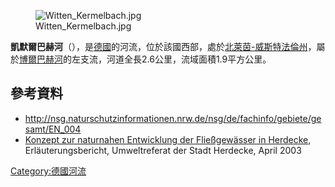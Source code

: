 {{Coord|51|25|40.1|N|7|22|33.5|E|display=title}}

[[Image:Witten_Kermelbach.jpg|right]]

'''凱默爾巴赫河'''（{{lang-de|Kermelbach}}），是[[德國|德國]]的河流，位於該國西部，處於[[北萊茵-威斯特法倫州|北萊茵-威斯特法倫州]]，屬於[[博爾巴赫河_(魯爾河支流)|博爾巴赫河]]的左支流，河道全長2.6公里，流域面積1.9平方公里。

==參考資料==
* http://nsg.naturschutzinformationen.nrw.de/nsg/de/fachinfo/gebiete/gesamt/EN_004{{Wayback|url=http://nsg.naturschutzinformationen.nrw.de/nsg/de/fachinfo/gebiete/gesamt/EN_004 |date=20170522010626 }}
* [https://www.herdecke.de/fileadmin/user_upload/redakteure/Dokumente/Umwelt/KNEF.pdf Konzept zur naturnahen Entwicklung der Fließgewässer in Herdecke]{{Wayback|url=https://www.herdecke.de/fileadmin/user_upload/redakteure/Dokumente/Umwelt/KNEF.pdf |date=20200716143142 }}, Erläuterungsbericht, Umweltreferat der Stadt Herdecke, April 2003

{{Germany-geo-stub}}
[[Category:德國河流|Category:德國河流]]